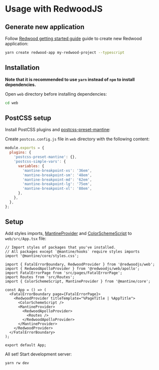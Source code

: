 

# Usage with RedwoodJS

<GetTemplates type="redwood" />

## Generate new application

Follow [Redwood getting started guide](https://redwoodjs.com/docs/quick-start) guide to
create new Redwood application:

```bash
yarn create redwood-app my-redwood-project --typescript
```

## Installation

**Note that it is recommended to use `yarn` instead of `npm` to install dependencies.**

Open `web` directory before installing dependencies:

```bash
cd web
```

<PackagesInstallation />

## PostCSS setup

Install PostCSS plugins and [postcss-preset-mantine](/styles/postcss-preset):

<InstallScript
  packages="postcss postcss-preset-mantine postcss-simple-vars"
  dev
/>

Create `postcss.config.js` file in `web` directory with the following content:

```js
module.exports = {
  plugins: {
    'postcss-preset-mantine': {},
    'postcss-simple-vars': {
      variables: {
        'mantine-breakpoint-xs': '36em',
        'mantine-breakpoint-sm': '48em',
        'mantine-breakpoint-md': '62em',
        'mantine-breakpoint-lg': '75em',
        'mantine-breakpoint-xl': '88em',
      },
    },
  },
};
```

## Setup

Add styles imports, [MantineProvider](/theming/mantine-provider) and [ColorSchemeScript](/theming/color-schemes)
to `web/src/App.tsx` file:

```tsx
// Import styles of packages that you've installed.
// All packages except `@mantine/hooks` require styles imports
import '@mantine/core/styles.css';

import { FatalErrorBoundary, RedwoodProvider } from '@redwoodjs/web';
import { RedwoodApolloProvider } from '@redwoodjs/web/apollo';
import FatalErrorPage from 'src/pages/FatalErrorPage';
import Routes from 'src/Routes';
import { ColorSchemeScript, MantineProvider } from '@mantine/core';

const App = () => (
  <FatalErrorBoundary page={FatalErrorPage}>
    <RedwoodProvider titleTemplate="%PageTitle | %AppTitle">
      <ColorSchemeScript />
      <MantineProvider>
        <RedwoodApolloProvider>
          <Routes />
        </RedwoodApolloProvider>
      </MantineProvider>
    </RedwoodProvider>
  </FatalErrorBoundary>
);

export default App;
```

All set! Start development server:

```bash
yarn rw dev
```
